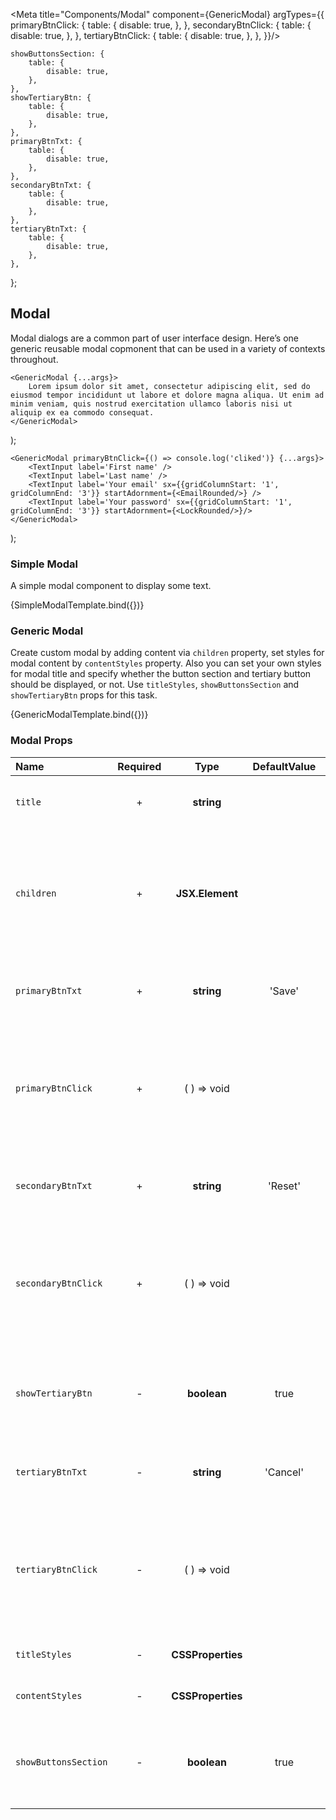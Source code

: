 
<Meta title="Components/Modal" component={GenericModal} argTypes={{
    primaryBtnClick: {
      table: {
			disable: true,
		},
    },
	secondaryBtnClick: {
      table: {
			disable: true,
		},
    },
	tertiaryBtnClick: {
      table: {
			disable: true,
		},
    },
}}/>

	showButtonsSection: {
		table: {
			disable: true,
		},
	},
	showTertiaryBtn: {
		table: {
			disable: true,
		},
	},
	primaryBtnTxt: {
		table: {
			disable: true,
		},
	},
	secondaryBtnTxt: {
		table: {
			disable: true,
		},
	},
	tertiaryBtnTxt: {
		table: {
			disable: true,
		},
	},
};

## Modal

Modal dialogs are a common part of user interface design. Here’s one generic reusable modal copmonent that can be used in a variety of contexts throughout.

	<GenericModal {...args}>
		Lorem ipsum dolor sit amet, consectetur adipiscing elit, sed do eiusmod tempor incididunt ut labore et dolore magna aliqua. Ut enim ad minim veniam, quis nostrud exercitation ullamco laboris nisi ut aliquip ex ea commodo consequat.
	</GenericModal>
);

	<GenericModal primaryBtnClick={() => console.log('cliked')} {...args}>
		<TextInput label='First name' />
		<TextInput label='Last name' />
		<TextInput label='Your email' sx={{gridColumnStart: '1', gridColumnEnd: '3'}} startAdornment={<EmailRounded/>} />
		<TextInput label='Your password' sx={{gridColumnStart: '1', gridColumnEnd: '3'}} startAdornment={<LockRounded/>}/>
	</GenericModal>
);

### Simple Modal

A simple modal component to display some text.

<Canvas>
	<Story
		name="SimpleModal"
		args={{
			title: 'Simple Modal',
			showButtonsSection: false,
			titleStyles: {
				color: '#0F0F0F',
				fontSize: '24px',
				margin: '0',
				padding: '0',
			},
			contentStyles: {
				padding: '20px 0',
				borderTop: '1px solid #D9D9D9',
				marginTop: '10px',
			},
		}}
		argTypes={SimpleModalArgTypes}
	>
		{SimpleModalTemplate.bind({})}
	</Story>
</Canvas>

### Generic Modal

Create custom modal by adding content via `children` property, set styles for modal content by `contentStyles` property. Also you can set your own styles for modal title and specify whether the button section and tertiary button should be displayed, or not. Use `titleStyles`, `showButtonsSection` and `showTertiaryBtn` props for this task.

<Canvas>
	<Story
		name="GenericModal"
		args={{
			title: 'Create your accaunt',
			showButtonsSection: true,
			titleStyles: {
				color: '#0F0F0F',
				fontSize: '24px',
				margin: '0',
				padding: '0',
			},
			contentStyles: {
				display: 'grid',
				gridTemplateColumns: 'repeat(2, 1fr)',
				gridTemplateRows: 'repeat(3, 1fr)',
				gap: '15px',
				padding: '20px 0',
				borderTop: '1px solid #D9D9D9',
				borderBottom: '1px solid #D9D9D9',
				margin: '10px 0 15px'
			},
		}}
	>
		{GenericModalTemplate.bind({})}
	</Story>
</Canvas>

### Modal Props

| Name                 | Required |       Type        | DefaultValue | Description                                                                               |
| :------------------- | :------: | :---------------: | :----------: | :---------------------------------------------------------------------------------------- |
| `title`              |    +     |    **string**     |              | Specify the title of the modal component.                                                 |
| `children`           |    +     |  **JSX.Element**  |              | Property which contains child elements defined within the generic modal component.        |
| `primaryBtnTxt`      |    +     |    **string**     |    'Save'    | Specify the text content of the primary button.                                           |
| `primaryBtnClick`    |    +     |    ( ) => void    |              | Allows you to call a function and perform an action when the primary button is clicked.   |
| `secondaryBtnTxt`    |    +     |    **string**     |   'Reset'    | Specify the text content of the secondary button.                                         |
| `secondaryBtnClick`  |    +     |    ( ) => void    |              | Allows you to call a function and perform an action when the secondary button is clicked. |
| `showTertiaryBtn`    |    -     |    **boolean**    |     true     | Specify whether the tertiary button should be displayed, or not.                          |
| `tertiaryBtnTxt`     |    -     |    **string**     |   'Cancel'   | Specify the text content of the tertiary button.                                          |
| `tertiaryBtnClick`   |    -     |    ( ) => void    |              | Allows you to call a function and perform an action when the tertiary button is clicked.  |
| `titleStyles`        |    -     | **CSSProperties** |              | Set styles for modal title.                                                               |
| `contentStyles`      |    -     | **CSSProperties** |              | Set styles for modal content.                                                             |
| `showButtonsSection` |    -     |    **boolean**    |     true     | Specify whether the button section should be displayed, or not.                           |
